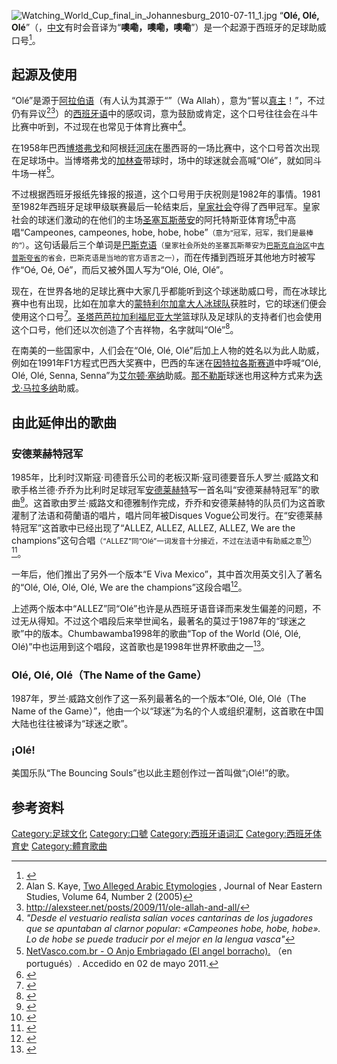 {{noteTA
|G1=足球
|G2=西甲
|G3=南美球會
|1=zh-hans:安德莱赫特;zh-hk:安德列治;zh-tw:安德萊赫特;
|2=zh-hans:博塔弗戈;zh-hk:保地花高;zh-tw:博塔弗戈;
|3=zh-hans:加林查;zh-hk:加連渣;zh-tw:加林查;
|4=zh-hans:艾尔顿·塞纳;zh-hk:艾爾頓·冼拿;zh-tw:艾爾頓·洗拿;
|5=zh-hans:迭戈·马拉多纳;zh-hk:迪亞高·馬勒當拿;zh-tw:迪亞哥·馬拉度納;
}}
[[File:Watching_World_Cup_final_in_Johannesburg_2010-07-11_1.jpg|thumb]]
“'''Olé, Olé, Olé'''”（{{lang-es|'''Olé, Olé, Olé'''}}，[[中文|中文]]有时会音译为“'''噢嘞，噢嘞，噢嘞'''”）是一个起源于西班牙的足球助威口号<ref>{{Cite web |url=http://hemeroteca.lavanguardia.es/preview/1982/04/26/pagina-21/32946597/pdf.html?search=%22Me%20siento%20feliz%22 |title=存档副本 |accessdate=2011-10-02 |archive-date=2010-04-09 |archive-url=https://web.archive.org/web/20100409144341/http://hemeroteca.lavanguardia.es/preview/1982/04/26/pagina-21/32946597/pdf.html?search=%22Me%20siento%20feliz%22 |dead-url=no }}</ref>。

== 起源及使用 ==
“Olé”是源于[[阿拉伯语|阿拉伯语]]（有人认为其源于“{{rtl-lang|ar|والله}}”（Wa Allah），意为“誓以[[真主|真主]]！”，不过仍有异议<ref>Alan S. Kaye, [http://www.journals.uchicago.edu/doi/abs/10.1086/431686 Two Alleged Arabic Etymologies] {{Wayback|url=http://www.journals.uchicago.edu/doi/abs/10.1086/431686 |date=20190217112739 }}, Journal of Near Eastern Studies, Volume 64, Number 2 (2005)</ref><ref>http://alexsteer.net/posts/2009/11/ole-allah-and-all/{{dead link|date=2017年11月 |bot=InternetArchiveBot |fix-attempted=yes }}</ref>）的[[西班牙语|西班牙语]]中的感叹词，意为鼓励或肯定，这个口号往往会在斗牛比赛中听到，不过现在也常见于体育比赛中<ref>''"Desde el vestuario realista salían voces cantarinas de los jugadores que se apuntaban al clarnor popular: «Campeones hobe, hobe, hobe». Lo de hobe se puede traducir por el mejor en la lengua vasca"''</ref>。

在1958年巴西[[博塔弗戈足球竞赛会|博塔弗戈]]和阿根廷[[河床竞技俱乐部|河床]]在墨西哥的一场比赛中，这个口号首次出现在足球场中。当博塔弗戈的[[加林查|加林查]]带球时，场中的球迷就会高喊“Olé”，就如同斗牛场一样<ref>[http://www.netvasco.com.br/mauroprais/futbr/m-stycer.htm NetVasco.com.br - O Anjo Embriagado (El angel borracho).] {{Wayback|url=http://www.netvasco.com.br/mauroprais/futbr/m-stycer.htm |date=20110714025626 }} （en portugués）. Accedido en 02 de mayo 2011.</ref>。

不过根据西班牙报纸先锋报的报道，这个口号用于庆祝则是1982年的事情。1981至1982年西班牙足球甲级联赛最后一轮结束后，[[皇家社会足球俱乐部|皇家社会]]夺得了西甲冠军。皇家社会的球迷们激动的在他们的主场[[圣塞瓦斯蒂安|圣塞瓦斯蒂安]]的阿托特斯亚体育场<ref>{{cite web |url=http://www.sports.cn/news/global/team/spain/21.htm |title=国际足球_华奥星空 |first= |last= |work=sports.cn |year=2004 [last update] |accessdate=2011-10-02 |deadurl=yes |archiveurl=https://archive.is/20120913054251/http://www.sports.cn/news/global/team/spain/21.htm |archivedate=2012-09-13 }}</ref>中高唱“Campeones, campeones, hobe, hobe, hobe”<small>（意为“冠军，冠军，我们是最棒的”）</small>。这句话最后三个单词是[[巴斯克语|巴斯克语]]<small>（皇家社会所处的圣塞瓦斯蒂安为[[巴斯克自治区|巴斯克自治区]]中[[吉普斯夸省|吉普斯夸省]]的省会，巴斯克语是当地的官方语言之一）</small>，而在传播到西班牙其他地方时被写作“Oé, Oé, Oé”，而后又被外国人写为“Olé, Olé, Olé”。

现在，在世界各地的足球比赛中大家几乎都能听到这个球迷助威口号，而在冰球比赛中也有出现，比如在加拿大的[[蒙特利尔加拿大人|蒙特利尔加拿大人冰球队]]获胜时，它的球迷们便会使用这个口号<ref>{{Cite web |url=http://montreal.ctv.ca/servlet/an/local/CTVNews/20100420/mtl_habslose_100420/20100420/ |title=存档副本 |accessdate=2011-10-02 |archive-date=2011-10-01 |archive-url=https://web.archive.org/web/20111001204810/http://montreal.ctv.ca/servlet/an/local/CTVNews/20100420/mtl_habslose_100420/20100420/ |dead-url=no }}</ref>。[[圣塔芭芭拉加利福尼亚大学|圣塔芭芭拉加利福尼亚大学]]篮球队及足球队的支持者们也会使用这个口号，他们还以次创造了个吉祥物，名字就叫“Olé”<ref>{{cite web |url=http://ucsbgauchos.cstv.com/genrel/blank_ole00.html |title=存档副本 |accessdate=2011-03-13 |deadurl=yes |archiveurl=https://web.archive.org/web/20110708212150/http://ucsbgauchos.cstv.com/genrel/blank_ole00.html |archivedate=2011-07-08 }}</ref>。

在南美的一些国家中，人们会在“Olé, Olé, Olé”后加上人物的姓名以为此人助威，例如在1991年F1方程式巴西大奖赛中，巴西的车迷在[[因特拉各斯赛道|因特拉各斯赛道]]中呼喊“Olé, Olé, Olé, Senna, Senna”为[[艾尔顿·塞纳|艾尔顿·塞纳]]助威。[[那不勒斯足球俱乐部|那不勒斯]]球迷也用这种方式来为[[迭戈·马拉多纳|迭戈·马拉多纳]]助威。

== 由此延伸出的歌曲 ==
=== 安德莱赫特冠军 ===
1985年，比利时汉斯寇·司德音乐公司的老板汉斯·寇司德要音乐人罗兰·威路文和歌手格兰德·乔乔为比利时足球冠军[[安德莱赫特足球俱乐部|安德莱赫特]]写一首名叫“安德莱赫特冠军”的歌曲<ref>{{Cite web |url=http://www.hanskustersmusic.com/home/index.php?option=com_content&task=view&id=12&Itemid=26 |title=存档副本 |accessdate=2008-05-14 |archive-date=2008-05-14 |archive-url=https://web.archive.org/web/20080514201924/http://www.hanskustersmusic.com/home/index.php?option=com_content&task=view&id=12&Itemid=26 |dead-url=no }}</ref>。这首歌由罗兰·威路文和德雅制作完成，乔乔和安德莱赫特的队员们为这首歌灌制了法语和荷蘭语的唱片，唱片同年被Disques Vogue公司发行。在“安德莱赫特冠军”这首歌中已经出现了“ALLEZ, ALLEZ, ALLEZ, ALLEZ, We are the champions”这句合唱<small>（“ALLEZ”同“Olé”一词发音十分接近，不过在法语中有助威之意<ref>{{cite web |url=http://en.wiktionary.org/wiki/allez |title=allez - Wiktionary |first= |last= |work=en.wiktionary.org |year=2011 [last update] |accessdate=2011-10-03 |archive-date=2011-10-01 |archive-url=https://web.archive.org/web/20111001171648/http://en.wiktionary.org/wiki/allez |dead-url=no }}</ref>）</small><ref>{{cite web |url=http://www.bide-et-musique.com/song/2560.html#resultat |title=Anderlecht Champion (par Grand Jojo et les joueurs) - fiche chanson - B&M |first= |last= |work=bide-et-musique.com |year=2011 [last update] |quote=ALLEZ ALLEZ ALLEZ ALLEZ WE ARE THE CHAMPIONS |accessdate=2011-10-03 |archive-date=2011-09-07 |archive-url=https://web.archive.org/web/20110907092435/http://www.bide-et-musique.com/song/2560.html#resultat |dead-url=no }}</ref>。

一年后，他们推出了另外一个版本“E Viva Mexico”，其中首次用英文引入了著名的“Olé, Olé, Olé, Olé, We are the champions”这段合唱<ref>{{cite web |url=http://www.bide-et-musique.com/song/3756.html |title=E viva Mexico (par Grand Jojo) - fiche chanson - B&M |first= |last= |work=bide-et-musique.com |year=2011-last update] |accessdate=2011-10-03 |archive-date=2010-08-11 |archive-url=https://web.archive.org/web/20100811104845/http://www.bide-et-musique.com/song/3756.html |dead-url=no }}</ref>。

上述两个版本中“ALLEZ”同“Olé”也许是从西班牙语音译而来发生偏差的问题，不过无从得知。不过这个唱段后来举世闻名，最著名的莫过于1987年的“球迷之歌”中的版本。Chumbawamba1998年的歌曲“Top of the World (Olé, Olé, Olé)”中也运用到这个唱段，这首歌也是1998年世界杯歌曲之一<ref>{{cite web |url=http://www.xiami.com/album/327190 |title=Allez! Ola! Ole! - The Music Of The World Cup 1998(日本版) Various Artists专辑Allez! Ola! Ole! - The Music Of The World Cup 1998（日本版）mp3下载 在线试听 |first= |last= |work=xiami.com |year=2011 [last update] |accessdate=2011-10-03 |archive-date=2011-09-27 |archive-url=https://web.archive.org/web/20110927101119/http://www.xiami.com/album/327190 |dead-url=no }}</ref>。

=== Olé, Olé, Olé（The Name of the Game） ===
1987年，罗兰·威路文创作了这一系列最著名的一个版本“Olé, Olé, Olé（The Name of the Game）”，他由一个以“球迷”为名的个人或组织灌制，这首歌在中国大陆也往往被译为“球迷之歌”。

=== ¡Olé! ===
美国乐队“The Bouncing Souls”也以此主题创作过一首叫做“¡Olé!”的歌。

== 参考资料 ==
{{Reflist|2}}

[[Category:足球文化|Category:足球文化]]
[[Category:口號|Category:口號]]
[[Category:西班牙语词汇|Category:西班牙语词汇]]
[[Category:西班牙体育史|Category:西班牙体育史]]
[[Category:體育歌曲|Category:體育歌曲]]